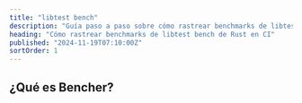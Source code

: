 ```yaml
---
title: "libtest bench"
description: "Guía paso a paso sobre cómo rastrear benchmarks de libtest bench de Rust en CI"
heading: "Cómo rastrear benchmarks de libtest bench de Rust en CI"
published: "2024-11-19T07:10:00Z"
sortOrder: 1
---
```



<Intro
  text="cómo hacer benchmarks de código Rust con libtest bench"
  url="/es/learn/benchmarking/rust/libtest-bench/"
/>

## ¿Qué es Bencher?

<BencherIntro />

<StepsForBencherCloud
  adapter="rust_bench"
  url="/es/docs/explanation/adapters/#-rust-bench"
/>

<StepsForBencherSelfHosted
  adapter="rust_bench"
  url="/es/docs/explanation/adapters/#-rust-bench"
/>

<RustBench />

<br />

<CallToAction />